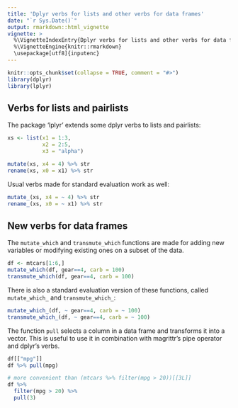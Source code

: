 ---
title: 'Dplyr verbs for lists and other verbs for data frames'
date: "`r Sys.Date()`"
output: rmarkdown::html_vignette
vignette: >
  %\VignetteIndexEntry{Dplyr verbs for lists and other verbs for data frames}
  %\VignetteEngine{knitr::rmarkdown}
  \usepackage[utf8]{inputenc}
---

```{r, echo = FALSE, message = FALSE, warning = FALSE}
knitr::opts_chunk$set(collapse = TRUE, comment = "#>")
library(dplyr)
library(lplyr)
```

## Verbs for lists and pairlists 

The package 'lplyr' extends some dplyr verbs to lists and pairlists: 

```{r}
xs <- list(x1 = 1:3, 
           x2 = 2:5, 
           x3 = "alpha")
```

```{r, eval = FALSE}
mutate(xs, x4 = 4) %>% str
rename(xs, x0 = x1) %>% str
```

Usual verbs made for standard evaluation work as well: 

```{r}
mutate_(xs, x4 = ~ 4) %>% str
rename_(xs, x0 = ~ x1) %>% str
```


## New verbs for data frames

The `mutate_which` and `transmute_which` functions are made for adding new variables or modifying existing ones on a subset of the data. 

```{r}
df <- mtcars[1:6,]
mutate_which(df, gear==4, carb = 100)
transmute_which(df, gear==4, carb = 100)
```

There is also a standard evaluation version of these functions, 
called `mutate_which_` and `transmute_which_`: 

```{r}
mutate_which_(df, ~ gear==4, carb = ~ 100)
transmute_which_(df, ~ gear==4, carb = ~ 100)
```

The function `pull` selects a column in a data frame 
and transforms it into a vector. 
This is useful to use it in combination with 
magrittr's pipe operator and dplyr's verbs.

```{r}
df[["mpg"]]
df %>% pull(mpg)

# more convenient than (mtcars %>% filter(mpg > 20))[[3L]]
df %>%
  filter(mpg > 20) %>%
  pull(3)
```
